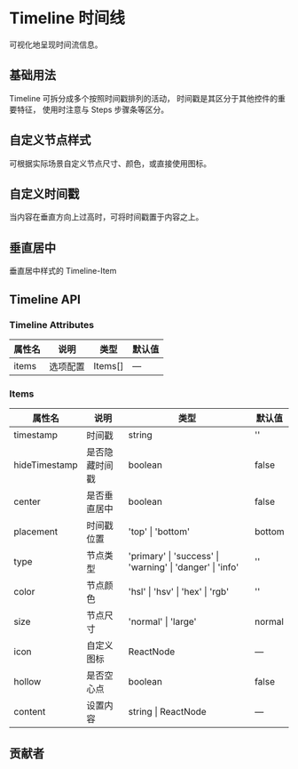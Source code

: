 # Timeline 时间线


可视化地呈现时间流信息。

## 基础用法

Timeline 可拆分成多个按照时间戳排列的活动， 时间戳是其区分于其他控件的重要特征， 使用时注意与 Steps 步骤条等区分。

<CodeBlock name="TimelineBasic">
  <TimelineBasic />
</CodeBlock>

## ⾃定义节点样式

可根据实际场景⾃定义节点尺⼨、颜⾊，或直接使⽤图标。

<CodeBlock name="TimelineNode">
  <TimelineNode />
</CodeBlock>

## ⾃定义时间戳

当内容在垂直⽅向上过⾼时，可将时间戳置于内容之上。

<CodeBlock name="TimelinePlacement">
  <TimelinePlacement />
</CodeBlock>

## 垂直居中

垂直居中样式的 Timeline-Item

<CodeBlock name="TimelineCenter">
  <TimelineCenter />
</CodeBlock>

## Timeline API

### Timeline Attributes

| 属性名 | 说明     | 类型    | 默认值 |
| ------ | -------- | ------- | ------ |
| items  | 选项配置 | Items[] | —      |

### Items

| 属性名        | 说明           | 类型                                                                      | 默认值 |
| ------------- | -------------- | ------------------------------------------------------------------------- | ------ |
| timestamp     | 时间戳         | string                                                                    | ''     |
| hideTimestamp | 是否隐藏时间戳 | boolean                                                                   | false  |
| center        | 是否垂直居中   | boolean                                                                   | false  |
| placement     | 时间戳位置     | 'top' &#124; 'bottom'                                                     | bottom |
| type          | 节点类型       | 'primary' &#124; 'success' &#124; 'warning' &#124; 'danger' &#124; 'info' | ''     |
| color         | 节点颜色       | 'hsl' &#124; 'hsv' &#124; 'hex' &#124; 'rgb'                              | ''     |
| size          | 节点尺寸       | 'normal' &#124; 'large'                                                   | normal |
| icon          | 自定义图标     | ReactNode                                                                 | —      |
| hollow        | 是否空心点     | boolean                                                                   | false  |
| content       | 设置内容       | string &#124; ReactNode                                                   | —      |

## 贡献者

<Contributor path="packages/Timeline/index.zh-CN.mdx" />